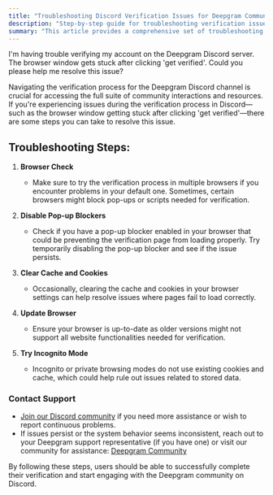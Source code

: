```yaml
---
title: "Troubleshooting Discord Verification Issues for Deepgram Community"
description: "Step-by-step guide for troubleshooting verification issues with the Deepgram Discord community."
summary: "This article provides a comprehensive set of troubleshooting steps to help users navigate and resolve any verification issues they might face while attempting to join the Deepgram Discord community."
---
```


<CommunityQuestion>I'm having trouble verifying my account on the Deepgram Discord server. The browser window gets stuck after clicking 'get verified'. Could you please help me resolve this issue?</CommunityQuestion>

Navigating the verification process for the Deepgram Discord channel is crucial for accessing the full suite of community interactions and resources. If you're experiencing issues during the verification process in Discord—such as the browser window getting stuck after clicking 'get verified'—there are some steps you can take to resolve this issue.

## Troubleshooting Steps:

1. **Browser Check**
   - Make sure to try the verification process in multiple browsers if you encounter problems in your default one. Sometimes, certain browsers might block pop-ups or scripts needed for verification.

2. **Disable Pop-up Blockers**
   - Check if you have a pop-up blocker enabled in your browser that could be preventing the verification page from loading properly. Try temporarily disabling the pop-up blocker and see if the issue persists.

3. **Clear Cache and Cookies**
   - Occasionally, clearing the cache and cookies in your browser settings can help resolve issues where pages fail to load correctly.

4. **Update Browser**
   - Ensure your browser is up-to-date as older versions might not support all website functionalities needed for verification.

5. **Try Incognito Mode**
   - Incognito or private browsing modes do not use existing cookies and cache, which could help rule out issues related to stored data.



### Contact Support
- [Join our Discord community](https://discord.gg/deepgram) if you need more assistance or wish to report continuous problems.
- If issues persist or the system behavior seems inconsistent, reach out to your Deepgram support representative (if you have one) or visit our community for assistance: [Deepgram Community](https://community.deepgram.com)

By following these steps, users should be able to successfully complete their verification and start engaging with the Deepgram community on Discord.